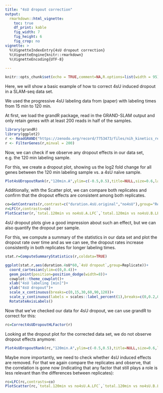 ```yaml
---
title: "4sU dropout correction"
output: 
  rmarkdown::html_vignette:
    toc: true
    df_print: kable
    fig_width: 7
    fig_height: 6
    fig_crop: no  
vignette: >
  %\VignetteIndexEntry{4sU dropout correction}
  %\VignetteEngine{knitr::rmarkdown}
  %\VignetteEncoding{UTF-8}
  
---
```

```r
knitr::opts_chunk$set(echo = TRUE,comment=NA,R.options=list(width = 95), warning=FALSE, message=FALSE)
```

Here, we will show a basic example of how to correct 4sU induced dropout in a SLAM-seq data set.

We used the progressive 4sU labeling data from (paper) with labeling times from 15 min to 120 min.

At first, we load the grandR package, read in the GRAND-SLAM output and only retain genes with at least 200 reads in half of the samples.

```r
library(grandR)
library(ggplot2)
r <- ReadGRAND("https://zenodo.org/record/7753473/files/nih_kinetics_rescued.tsv.gz",design=c(Design$dur.4sU,Design$Replicate))
r <- FilterGenes(r,minval = 200)
```


Now, we can check if we observe any dropout effects in our data set, e.g. the 120 min labeling sample.

For this, we create a dropout plot, showing us the log2 fold change for all genes between the 120 min labeling sample vs. a 4sU naïve  sample.

```r
Plot4sUDropoutRank(r,"120min.A",ylim=c(-0.5,0.5),title=NULL,size=0.6,label.corr = FALSE,invert.ranks=TRUE)
```

Additionally, with the Scatter plot, we can compare both replicates and confirm that the dropout effects are consistent among both replicates.

```r
co=GetContrasts(r,contrast=c("duration.4sU.original","no4sU"),group="Replicate",no4sU=TRUE)
r=LFC(r,contrasts=co)
PlotScatter(r,`total.120min vs no4sU.A.LFC`,`total.120min vs no4sU.B.LFC`,lim=c(-1,1),correlation=FormatCorrelation(method="spearman"),xlab=bquote(log[2]~"FC 2h vs 0h (Rep. A)"),ylab=bquote(log[2]~"FC 2h vs 0h (Rep. B)"))
```

4sU dropout plots give a good impression about such an effect, but we can also quantify the dropout per sample.

For this, we compute a summary of the statistics in our data set and plot the dropout rate over time and as we can see, the dropout rates increase consistently in both replicates for longer labeling times.

```r
stat.r=ComputeSummaryStatistics(r,coldata=TRUE)

ggplot(stat.r,aes(duration.4sU*60,`4sU dropout`,group=Replicate))+
  coord_cartesian(ylim=c(0,0.4))+
  geom_point(position=position_dodge(width=8))+
  cowplot::theme_cowplot()+
  xlab("4sU labeling [min]")+
  ylab("4sU dropout")+
  scale_x_continuous(breaks=c(0,15,30,60,90,120))+
  scale_y_continuous(labels = scales::label_percent(1),breaks=c(0,0.2,0.4))+
  RotatateAxisLabels()
```


Now that we've checked our data for 4sU dropout, we can use grandR to correct for this:

```r
rc=Correct4sUDropoutHLFactor(r)
```

Looking at the dropout plot for the corrected data set, we do not observe dropout effects anymore:

```r
Plot4sUDropoutRank(rc,"120min.A",ylim=c(-0.5,0.5),title=NULL,size=0.6,label.corr = FALSE,invert.ranks=TRUE)
```

Maybe more importantly, we need to check whether 4sU induced effects are removed. For that we again compare the replicates and observe, that the correlation is gone now (indicating that any factor that still plays a role is less relevant than the differences between replicates):

```r
rc=LFC(rc,contrasts=co)
PlotScatter(rc,`total.120min vs no4sU.A.LFC`,`total.120min vs no4sU.B.LFC`,lim=c(-1,1),correlation=FormatCorrelation(method="spearman"),xlab=bquote(log[2]~"FC 2h vs 0h (Rep. A)"),ylab=bquote(log[2]~"FC 2h vs 0h (Rep. B)"))+scale_x_continuous(breaks=c(-1,0,1))+scale_y_continuous(breaks=c(-1,0,1))

```
